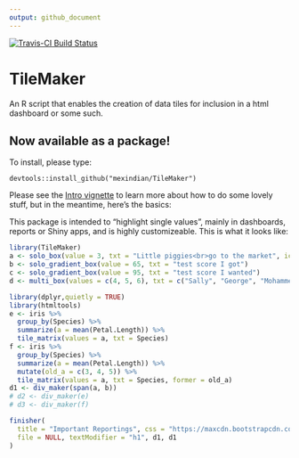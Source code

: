 ```yaml
---
output: github_document
---
```

[![Travis-CI Build Status](https://travis-ci.org/mexindian/TileMaker.svg?branch=master)](https://travis-ci.org/mexindian/TileMaker)

# TileMaker
An R script that enables the creation of data tiles for inclusion in a html dashboard or some such.

## Now available as a package!
To install, please type:
```
devtools::install_github("mexindian/TileMaker")
```

Please see the [Intro vignette](http://htmlpreview.github.io/?https://raw.githubusercontent.com/DataStrategist/TileMaker/master/Vignette.html) to learn more about how to do some lovely stuff, but in the meantime, here's the basics:

This package is intended to "highlight single values", mainly in dashboards, reports or Shiny apps, and is highly customizeable. This is what it looks like:

```r
library(TileMaker)
a <- solo_box(value = 3, txt = "Little piggies<br>go to the market", icon = "piggy-bank")
b <- solo_gradient_box(value = 65, txt = "test score I got")
c <- solo_gradient_box(value = 95, txt = "test score I wanted")
d <- multi_box(values = c(4, 5, 6), txt = c("Sally", "George", "Mohammed"), icons = c("check", "plus", "calendar"), title = "Candidates")

library(dplyr,quietly = TRUE)
library(htmltools)
e <- iris %>%
  group_by(Species) %>%
  summarize(a = mean(Petal.Length)) %>%
  tile_matrix(values = a, txt = Species)
f <- iris %>%
  group_by(Species) %>%
  summarize(a = mean(Petal.Length)) %>%
  mutate(old_a = c(3, 4, 5)) %>%
  tile_matrix(values = a, txt = Species, former = old_a)
d1 <- div_maker(span(a, b))
# d2 <- div_maker(e)
# d3 <- div_maker(f)

finisher(
  title = "Important Reportings", css = "https://maxcdn.bootstrapcdn.com/bootstrap/3.3.7/css/bootstrap.min.css",
  file = NULL, textModifier = "h1", d1, d1
)
```
